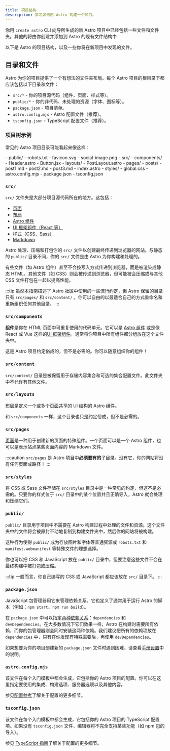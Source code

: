 ```yaml
---
title: 项目结构
description: 学习如何用 Astro 构建一个项目。
---
```


你用 `create astro` CLI 向导所生成的新 Astro 项目中已经包括一些文件和文件夹。其他的将由你创建并添加到 Astro 的现有文件结构中

以下是 Astro 的项目结构，以及一些你将在新项目中发现的文件。

## 目录和文件

Astro 为你的项目提供了一个有想法的文件夹布局。每个 Astro 项目的根目录下都应该包括以下目录和文件：

- `src/*` - 你的项目源代码（组件、页面、样式等）。
- `public/*` - 你的非代码、未处理的资源（字体、图标等）。
- `package.json` - 项目清单。
- `astro.config.mjs` - Astro 配置文件（推荐）。
- `tsconfig.json` - TypeScript 配置文件（推荐）。

### 项目树示例

常见的 Astro 项目目录可能看起来像这样：

<FileTree>
- public/
  - robots.txt
  - favicon.svg
  - social-image.png
- src/
  - components/
    - Header.astro
    - Button.jsx
  - layouts/
    - PostLayout.astro
  - pages/
    - posts/
      - post1.md
      - post2.md
      - post3.md
    - index.astro
  - styles/
    - global.css
- astro.config.mjs
- package.json
- tsconfig.json
</FileTree>

### `src/`

`src/` 文件夹是大部分项目源代码所在的地方。这包括：

- [页面](/zh-cn/basics/astro-pages/)
- [布局](/zh-cn/basics/layouts/)
- [Astro 组件](/zh-cn/basics/astro-components/)
- [UI 框架组件（React 等）](/zh-cn/basics/framework-components/)
- [样式（CSS、Sass）](/zh-cn/guides/styling/)
- [Markdown](/zh-cn/guides/markdown-content/)

Astro 处理、压缩和打包你的 `src/` 文件以创建最终传递到浏览器的网站。与静态的 `public/` 目录不同，你的 `src/` 文件是由 Astro 为你构建和处理的。

有些文件（如 Astro 组件）甚至不会按写入方式传递到浏览器，而是被渲染成静态 HTML。其他文件（如 CSS）则会被传递到浏览器，但可能被会压缩或与其他 CSS 文件打包在一起以提高性能。

:::tip
虽然本指南描述了 Astro 社区中使用的一些流行约定，但 Astro 保留的目录只有 `src/pages/` 和 `src/content/` 。你可以自由的以最适合自己的方式重命名和重新组织任何其他目录。
:::

### `src/components`

**组件**是你在 HTML 页面中可重复使用的代码单元。它可以是 [Astro 组件](/zh-cn/basics/astro-components/) 或是像 React 或 Vue 这样的[UI 框架组件](/zh-cn/basics/framework-components/)。通常将你项目中所有组件都分组放在这个文件夹中。

这是 Astro 项目约定俗成的，但不是必需的。你可以随意组织你的组件！

### `src/content`

`src/content/` 目录是被保留用于存储内容集合和可选的集合配置文件。此文件夹中不允许有其他文件。

### `src/layouts`

[布局](/zh-cn/basics/layouts/)是定义一个或多个[页面](/zh-cn/basics/astro-pages/)共享的 UI 结构的 Astro 组件。

和 `src/components` 一样，这个目录也只是约定俗成，但不是必需的。

### `src/pages`

[页面](/zh-cn/basics/astro-pages/)是一种用于创建新的页面的特殊组件。一个页面可以是一个 Astro 组件，也可以是表示站点某些页面内容的 Markdown 文件。

:::caution
`src/pages` 是 Astro 项目中**必须要有的**子目录。没有它，你的网站将没有任何页面或路径！
:::

### `src/styles`

将 CSS 或 Sass 文件存储在 `src/styles` 目录中是一种常见的约定，但这不是必需的。只要你的样式位于 `src/` 目录中的某个位置并且正确导入，Astro 就会处理和压缩它们。

### `public/`

`public/` 目录用于项目中不需要在 Astro 构建过程中处理的文件和资源。这个文件夹中的文件将会被原封不动地复制到构建文件夹中，然后你的网站将被构建。

这种行为使得 `public/` 成为存放图片和字体等普通资源或 `robots.txt` 和 `manifest.webmanifest` 等特殊文件的理想选择。

你也可以把 CSS 和 JavaScript 放在 `public/` 目录中，但要注意这些文件不会在最终构建中被打包或压缩。

:::tip
一般而言，你自己编写的 CSS 或 JavaScript 都应该放在 `src/` 目录下。
:::

### `package.json`

JavaScript 包管理器用它来管理依赖关系。它也定义了通常用于运行 Astro 的脚本（例如：`npm start`、`npm run build`）。

在 `package.json` 中可以指定[两种依赖关系](https://docs.npmjs.com/specifying-dependencies-and-devdependencies-in-a-package-json-file)：`dependencies` 和 `devDependencies`。在大多数情况下它们效果一样，Astro 在构建时需要所有依赖，而你的包管理器则会同时安装这两种依赖。我们建议把所有的依赖项放在 `dependencies` 中，只有在你发现有特殊需要后，再使用 `devDependencies`。

如果想要为你的项目创建新的 `package.json` 文件时遇到困难，请查看[手册设置](/zh-cn/install/manual/)中的说明。

### `astro.config.mjs`

该文件在每个入门模板中都会生成，它包括你的 Astro 项目的配置。你可以在这里指定要使用的集成、构建选项、服务器选项以及其他内容。

参见[配置参考](/zh-cn/reference/configuration-reference/)了解关于配置的更多细节。

### `tsconfig.json`

该文件在每个入门模板中都会生成，它包括你的 Astro 项目的 TypeScript 配置项。如果没有 `tsconfig.json` 文件，编辑器将不完全支持某些功能（如 npm 包的导入）。

参见 [TypeScript 指南](/zh-cn/guides/typescript/)了解关于配置的更多细节。
